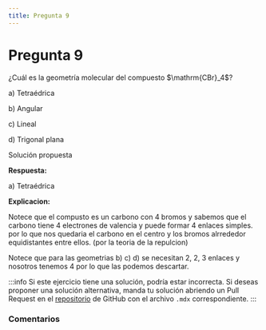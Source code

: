 ```yaml
---
title: Pregunta 9
---
```



# Pregunta 9

<div className="exercise">
¿Cuál es la geometría molecular del compuesto $\mathrm{CBr}_4$?

a) Tetraédrica

b) Angular

c) Lineal

d) Trigonal plana
</div>

<MDXDetails>
<summary>Solución propuesta</summary>

<div className="exercise">

**Respuesta:**

a) Tetraédrica

**Explicacion:**

Notece que el compusto es un carbono con 4 bromos y sabemos que el carbono tiene 4 electrones de valencia y puede formar 4 enlaces simples. por lo que nos quedaria el carbono en el centro y los bromos alrrededor equidistantes entre ellos. (por la teoria de la repulcion)

Notece que para las geometrias b) c) d) se necesitan 2, 2, 3 enlaces y nosotros tenemos 4 por lo que las podemos descartar.

</div>

:::info
Si este ejercicio tiene una solución, podría estar incorrecta. Si deseas proponer una solución alternativa, manda tu solución abriendo
un Pull Request en el [repositorio](https://github.com/crow-rojas/apuntes-fundamentals/pulls) de GitHub con el archivo
`.mdx` correspondiente.
:::

</MDXDetails>

### Comentarios

<Disqus
  url="https://crow-rojas.github.io/apuntes-fundamentals/docs/science/chemistry/exercises/2017-1/p09"
  identifier="docs/science/chemistry/exercises/2017-1/p09"
  title="2017-1 Quimica - Pregunta 09"
/>
